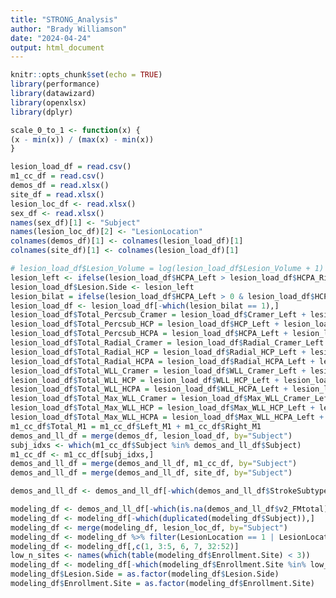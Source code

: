 ```yaml
---
title: "STRONG_Analysis"
author: "Brady Williamson"
date: "2024-04-24"
output: html_document
---
```


```r
knitr::opts_chunk$set(echo = TRUE)
library(performance)
library(datawizard)
library(openxlsx)
library(dplyr)
```

```r
scale_0_to_1 <- function(x) {
(x - min(x)) / (max(x) - min(x))
}
```

```r
lesion_load_df = read.csv()
m1_cc_df = read.csv()
demos_df = read.xlsx()
site_df = read.xlsx()
lesion_loc_df <- read.xlsx()
sex_df <- read.xlsx()
names(sex_df)[1] <- "Subject"
names(lesion_loc_df)[2] <- "LesionLocation"
colnames(demos_df)[1] <- colnames(lesion_load_df)[1]
colnames(site_df)[1] <- colnames(lesion_load_df)[1]
```

```r
# lesion_load_df$Lesion_Volume = log(lesion_load_df$Lesion_Volume + 1)
lesion_left <- ifelse(lesion_load_df$HCPA_Left > lesion_load_df$HCPA_Right, 1, 2)
lesion_load_df$Lesion.Side <- lesion_left
lesion_bilat = ifelse(lesion_load_df$HCPA_Left > 0 & lesion_load_df$HCPA_Right > 0, 1, 0)
lesion_load_df <- lesion_load_df[-which(lesion_bilat == 1),]
lesion_load_df$Total_Percsub_Cramer = lesion_load_df$Cramer_Left + lesion_load_df$Cramer_Right
lesion_load_df$Total_Percsub_HCP = lesion_load_df$HCP_Left + lesion_load_df$HCP_Right
lesion_load_df$Total_Percsub_HCPA = lesion_load_df$HCPA_Left + lesion_load_df$HCPA_Right
lesion_load_df$Total_Radial_Cramer = lesion_load_df$Radial_Cramer_Left + lesion_load_df$Radial_Cramer_Right
lesion_load_df$Total_Radial_HCP = lesion_load_df$Radial_HCP_Left + lesion_load_df$Radial_HCP_Right
lesion_load_df$Total_Radial_HCPA = lesion_load_df$Radial_HCPA_Left + lesion_load_df$Radial_HCPA_Right
lesion_load_df$Total_WLL_Cramer = lesion_load_df$WLL_Cramer_Left + lesion_load_df$WLL_Cramer_Right
lesion_load_df$Total_WLL_HCP = lesion_load_df$WLL_HCP_Left + lesion_load_df$WLL_HCP_Right
lesion_load_df$Total_WLL_HCPA = lesion_load_df$WLL_HCPA_Left + lesion_load_df$WLL_HCPA_Right
lesion_load_df$Total_Max_WLL_Cramer = lesion_load_df$Max_WLL_Cramer_Left + lesion_load_df$Max_WLL_Cramer_Right
lesion_load_df$Total_Max_WLL_HCP = lesion_load_df$Max_WLL_HCP_Left + lesion_load_df$Max_WLL_HCP_Right
lesion_load_df$Total_Max_WLL_HCPA = lesion_load_df$Max_WLL_HCPA_Left + lesion_load_df$Max_WLL_HCPA_Right
m1_cc_df$Total_M1 = m1_cc_df$Left_M1 + m1_cc_df$Right_M1
demos_and_ll_df = merge(demos_df, lesion_load_df, by="Subject")
subj_idxs <- which(m1_cc_df$Subject %in% demos_and_ll_df$Subject)
m1_cc_df <- m1_cc_df[subj_idxs,]
demos_and_ll_df = merge(demos_and_ll_df, m1_cc_df, by="Subject")
demos_and_ll_df = merge(demos_and_ll_df, site_df, by="Subject")
```

```r
demos_and_ll_df <- demos_and_ll_df[-which(demos_and_ll_df$StrokeSubtype_0Ischem_1ICH == 1),]

modeling_df <- demos_and_ll_df[-which(is.na(demos_and_ll_df$v2_FMtotal)),]
modeling_df <- modeling_df[-which(duplicated(modeling_df$Subject)),] 
modeling_df <- merge(modeling_df, lesion_loc_df, by="Subject")
modeling_df <- modeling_df %>% filter(LesionLocation == 1 | LesionLocation == 2)
modeling_df <- modeling_df[,c(1, 3:5, 6, 7, 32:52)]
low_n_sites <- names(which(table(modeling_df$Enrollment.Site) < 3))
modeling_df <- modeling_df[-which(modeling_df$Enrollment.Site %in% low_n_sites),]
modeling_df$Lesion.Side = as.factor(modeling_df$Lesion.Side)
modeling_df$Enrollment.Site = as.factor(modeling_df$Enrollment.Site)
```